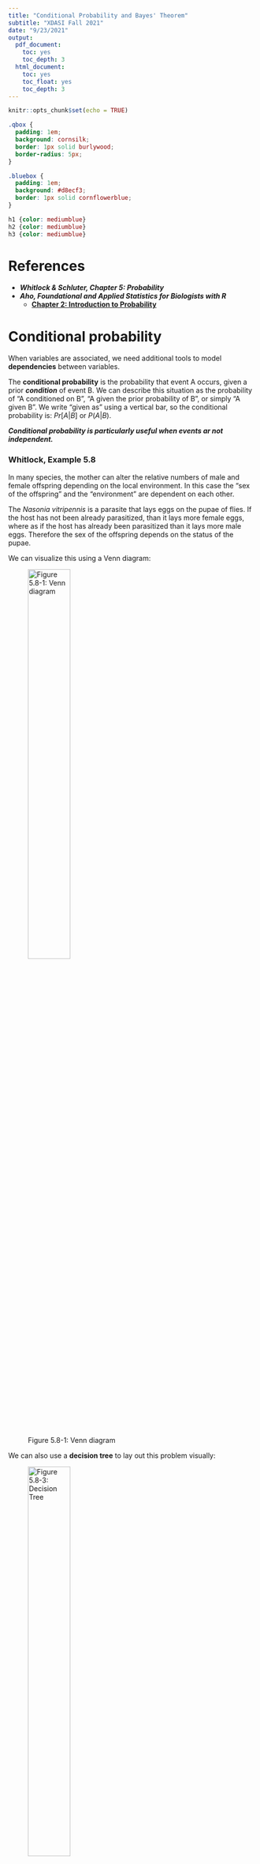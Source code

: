 ```yaml
---
title: "Conditional Probability and Bayes' Theorem"
subtitle: "XDASI Fall 2021"
date: "9/23/2021"
output:
  pdf_document:
    toc: yes
    toc_depth: 3
  html_document:
    toc: yes
    toc_float: yes
    toc_depth: 3
---
```


```r
knitr::opts_chunk$set(echo = TRUE)
```


```css
.qbox {
  padding: 1em;
  background: cornsilk;
  border: 1px solid burlywood;
  border-radius: 5px;
}

.bluebox {
  padding: 1em;
  background: #d8ecf3;
  border: 1px solid cornflowerblue;
}

h1 {color: mediumblue}
h2 {color: mediumblue}
h3 {color: mediumblue}
```

# References

+ ***Whitlock & Schluter, Chapter 5: Probability***
+ ***Aho, Foundational and Applied Statistics for Biologists with R***
  + <a href="https://drive.google.com/file/d/1cpC3ofcP9DIB8vDieE1lBVVAesWklCyM/view?usp=sharing" target="blank">**Chapter 2: Introduction to Probability**</a>


# Conditional probability

When variables are associated, we need additional tools to model **dependencies** between variables.

The **conditional probability** is the probability that event A occurs, given a prior ***condition*** of event B. We can describe this situation as the probability of "A conditioned on B", "A given the prior probability of B", or simply "A given B". We write "given as" using a vertical bar, so the conditional probability is: $Pr[A|B]$ or $P(A|B)$.

***Conditional probability is particularly useful when events ar not independent.***

### Whitlock, Example 5.8

In many species, the mother can alter the relative numbers of male and female offspring depending on the local environment. In this case the "sex of the offspring" and the "environment" are dependent on each other.

The *Nasonia vitripennis* is a parasite that lays eggs on the pupae of flies. If the host has not been already parasitized, than it lays more female eggs, where as if the host has already been parasitized than it lays more male eggs. Therefore the sex of the offspring depends on the status of the pupae.

We can visualize this using a Venn diagram:

![Figure 5.8-1: Venn diagram](Images/nasonia_venn.png){width=45%}

We can also use a **decision tree** to lay out this problem visually:

![Figure 5.8-3: Decision Tree](Images/dependent_events_tree.jpg){width=45%}

Here we were given a number of **observations**:

The total proportion of the hosts that were parasitized:

+ $Pr[par] = P(par) = 0.20$
+ $Pr[!\ par] = P(!\ par) = 0.80$

The proportion of male and female eggs found on non-parasitized or parasitized hosts:

+ $P(M \cap \ !\ par) = 0.04$
+ $P(F \cap \ !\ par) = 0.76$
+ $P(M \cap \ par) = 0.18$
+ $P(F \cap \ par) = 0.02$

This allowed us to find the conditional probabilities:

- $P(M | par) = 0.18/0.20 = 0.90$
  + probability that a male egg is laid, **given that** host is parasitized
- $P(F | par) = 0.02/0.2 = 0.10$
  + same as above, but for a female egg
- $P(M | !\ par ) = 0.04/0.8 = 0.05$
  + probability that a male egg is laid, **given that** the host is unparasitized.
- $P(F | !\ par ) = 0.76/0.8 = 0.95$
  + ditto, for a female egg

The book illustrates finding the probability that a new, randomly chosen egg, is ***male*** by tracing out both possible paths to obtain a male egg, and using the multiplication and addition rules for probabilities to get the ***total probability*** of a male egg:

$$\begin{aligned}
P(M) &= P(par) * P(M | par)\ + P(!\ par) * P(M | !\ par) \\
     &= 0.20*0.90 + 0.80*0.05 = 0.18 + 0.04 \\
     &= 0.22 
\end{aligned}$$


<!-- ======================================================================= -->
<div class="qbox">
$\Rightarrow$ ***Q: What is the probability that a randomly chosen egg is female?***

Let's work out the pieces we need and then compute the answer using the given conditonal probabilities.

<details closed markdown="block">
  <summary>Answer</summary>

<!-- *(Answer will be posted after class)* -->

$$\begin{aligned}
P(F) &= P(par) * P(F | par)\ + P(!\ par) * P(F | !\ par) \\
&= 0.20*0.10 + 0.80*0.95 = 0.02 + 0.76 \\
&= 0.78
\end{aligned}$$

</details>
</div>
<!-- ======================================================================= -->
<p>
How does this line up with the figure we got for male eggs above?


Of course, we could have just computed this using the actual observations:

$$P(F) = P(F \cap \ !\ par) + P(F \cap \ par) = 0.76 + 0.02 = 0.78$$

***So how does going to all this trouble help us?*** Because by turning these equations around, we can use them to answer new questions that we don't already know the answer to. Let's see how this could work.

---

# General multiplication rule

We can determine the probability of an event ***A given B*** using the conditional probability, which is simply the fraction of the time that we see A and B together, relative to the total occurrence of B:

![](Images/conditional_probability_venn.jpeg){width=50%}

We can write this as:

$$P(A | B) = \frac{P(A \cap B)}{P(B)}$$

If we rearrange this equation (and change our notation slightly), we can say that $P(A \cap B)$ is simply the probability of ***A given B*** times the **total probability of B**:

$$P(A \cap B) = P(A|B) * P(B)$$
Of course ***the reverse is true as well***:

$$P(A \cap B) = P(B|A) * P(A)$$
*However*, keep in mind that usually $P(A|B) \ne P(B|A)$. Why? Consider the relationship between spots and measles!

We actually used this multiplication rule to find the conditional probabilities above. For example:

$$P(M | par) = \frac{P(M \cap par)}{P(par)} = \frac{0.18}{0.20} = 0.95 $$

When two events are independent, we know that $P(A \cap B) = P(A)*P(B)$, and so $P(A|B)$ is simply $P(B)$:

$$P(A|B) = \frac{P(A \cap B)}{P(A)} = P(B)$$


---

# Law of total probability

When we have multiple possible conditions, or (mutually exclusive) values of B, we can say that B is a **disjoint set** representing multiple ***states of nature***. 

The total probability of A will then be **partitioned** among all of the possible values of B. We can visualize this as follows:

![](Images/law_of_total_probability.png){width=50%}

So the total probability of event A, $P(A)$, is the **sum of the intersections of A and each of the partitions of B**. We can write this as:

$$P(A) = P(A \cap B_1) + P(A \cap B_2) + P(A \cap B_3) + P(A \cap B_4) = \sum_{i=1}^4{P(A \cap B_i)}$$

Since each of the intersections can be written as $P(A \cap B_i) = P(A|B_i)*P(B_i)$, we can now write the **law of total probability** in terms of the ***conditional probabilities***:

$$ P(A) = \sum_{i=1}^4{P(A \cap B_i)} = \sum_{i=1}^nP(A|B_i)*P(B_i) $$
Where $n$ is the total number of ***conditions***, i.e. mutually exclusive states of B. That is, the total probability of A is the conditional probability of (A given B) times the probability of B, for all possible values of B.

For our *Nasonia* example above, this equation gives us the same result as the one we obtained by working our way through the decision tree:

$$\begin{aligned}
P(M) &= P(M | par) * P(par) \ + P(M | !\ par) * P(!\ par)
\end{aligned}$$

---

# Bayes' theorem

Recall that the intersection of A and B, $P(A \cap B)$, can be written equivalently in terms of conditional probabilities relative to A or relative to B:

$$P(A \cap B) = P(B) * P(A|B) = P(A) * P(B|A)$$

We can now derive an incredibly useful formula called the **Bayes' Theorem**:

$$P(A|B) = \frac{P(B|A)*P(A)}{P(B)}$$
The three elements of Bayesian statistics are thus:

+ **Priors**: known probabilities for different conditions, e.g. $P(A)$ and $P(B)$
+ **Likelihoods**: known conditional probabilities, e.g. $P(B|A)$
+ **Posteriors**: unknown conditional probabilities, e.g. $P(A|B)$ 

This turns out to be a very useful way to frame problems involving conditional probabilities, because it allows us to figure out an unknown quantities for **posterior probabilities**, given **prior probabilities** and **likelihoods**. 


### Bayes' theorem with multiple priors

More generally, when there are many possible outcomes, we can figure out the conditional probability for a single outcome using the **total law of probability**:

$$P(A_i|B) = \frac{Pr(B|A_i)P(A_i)}{P(B)} = \frac{P(B|A_i)P(A_i)}{\sum_{j=1}^n P(B|A_j)P(A_j)} $$

### Bayes' theorem with binary outcomes

For a situation with binary outcomes, this simplifies to:

$$P(A|B) = \frac{Pr(B|A)*P(A)}{P(B)} = \frac{P(B|A)*P(A)}{P(B|A)*P(A) + P(B|not\ A)*P(not\ A)} $$

Going back to our *Nasonia* example above, we can use this formula to answer a new question like, 

<!-- ======================================================================= -->
<div class="qbox">
$\Rightarrow$ ***"What is the probability that the host has already been parasitized, given that a male egg was laid?"***

Let's work this out together before checking the answer.

<details closed markdown="block">
  <summary>Answer</summary>

<!-- *(Answer will be posted after class)* -->

$$\begin{aligned}
P(par | M) &= \frac{P(M | par)*P(par)}{P(M)} \\
&= \frac{P(M | par)*P(par)}{P(M | par)*P(par)\ +\ P(M | !\ par)*P(!\ par)} \\
&= \frac{0.90*0.20}{0.90*0.20\ +\ 0.05*0.80} = \frac{0.18}{0.18+0.04}\\
&= \frac{0.18}{0.22} = 0.82
\end{aligned}$$

</details>
</div>
<!-- ======================================================================= -->
<p>
Let's get a better feel for how these ideas apply by working through one more example together.


### Example 5.9 - Down's Syndrome

Down's syndrome, or trisomy 21, is a chromosomal condition that occurs in 1/1000 pregnancies. A test called the "triple test", which looks for three hormone concentrations around week 16, has been developed to circumvent the need for amniocentesis, which is a very invasive procedure (but which is also the gold standard for detection, since it provides a definitive diagnosis of the karyotype).

Let's say we want to ask: 

***If the test on a random fetus gives a $Pos$ result, what is the probability that fetus actually is $DS^+$?*** In other words, what is $P(DS^+|Pos)$?

How can we formulate this problem in terms of Bayes' rule? 

First, we need the **priors**, or states of nature:

+ $P(DS^+) = 0.001$ : Rate of Down's syndrome
+ $P(DS^-) = 0.999$

The established rates of detection of the test, which give us our **likelihoods**, are as follows:

- $P(Pos|DS^+) = 0.6$
  + **True Positive** (sensitivity): The test was positive, and the fetus has DS
- $P(Neg|DS^+) = 0.4$
  + **False Negative** : The test was negative, however the fetus has DS 
- $P(Neg|DS^-) = 0.95$
  + **True Negative** : The test was negative, and the fetus does not have DS
- $P(Pos|DS^-) = 0.05$
  + **False Positive** : Test was positive, but the fetus does not have DS


Using the Bayes' theorem above, let's set A to be the test result, $[Pos|Neg]$, and B to be DS status, $[DS^+|DS^-]$. Now we can formulate our problem as:


$$P(DS^+|Pos) = \frac{P(Pos|DS^+) * P(DS^+)}{P(Pos)}$$

We are given the values for the numerator, but we need the values for the denominator.
For this we can use our **law of total probability**.

<!-- ======================================================================= -->
<div class="qbox">
$\Rightarrow$ ***Q: What is the formula we need to construct the denominator?***

<details closed markdown="block">
  <summary>Answer</summary>

By the law of total probablity:

$$ P(Pos) = P(Pos|DS^+)*P(DS^+) + P(Pos|DS^-)*P(DS^-) $$

</details>
</div>
<!-- ======================================================================= -->
<p>
<!-- ======================================================================= -->
<div class="qbox">
$\Rightarrow$ ***Q: What is the final formula and the result after plugging in all of the corresponding values?***

<details closed markdown="block">
  <summary>Answer</summary>

$$\begin{aligned}
P(DS^+|Pos) &= \frac{P(Pos|DS^+) * P(DS^+)}{P(DS^+) * P(Pos|DS^+) + P(DS^-)*P(Pos|DS^-)} \\
&= \frac{0.6*0.001}{0.6*0.001 + 0.999*0.05}
\end{aligned}$$

```r
result = 0.6*0.001 / (0.6*0.001 + 0.999*0.05)
round(result*100, 2)
```

</details>
</div>
<!-- ======================================================================= -->
<p>
The answer is ``r round(result*100, 2)``%. This means that almost 99% of positive results will be false positives! Even though the FP rate is only 5%, the incidence of Down's is so low that the vast majority of cases that do return a positive test will not actually have Down's syndrome.

In many cases, it's better to err on the side of caution, and any positive test results can be confirmed by further testing.

---
